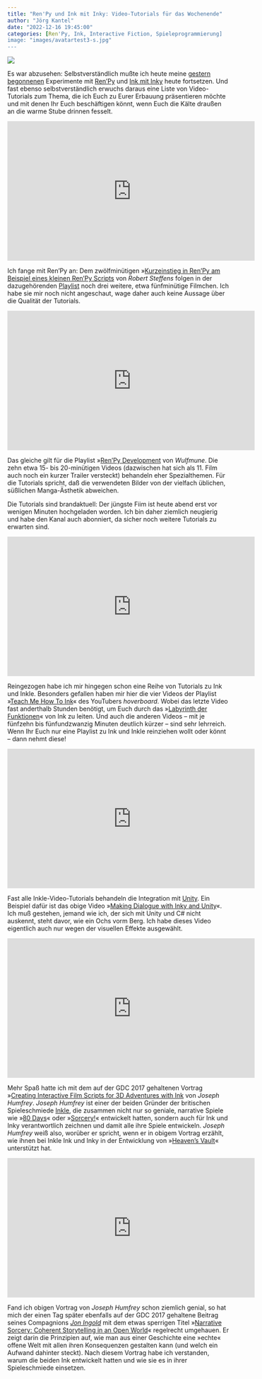 ```yaml
---
title: "Ren'Py und Ink mit Inky: Video-Tutorials für das Wochenende"
author: "Jörg Kantel"
date: "2022-12-16 19:45:00"
categories: [Ren'Py, Ink, Interactive Fiction, Spieleprogrammierung]
image: "images/avatartest3-s.jpg"
---
```


[![](images/avatartest3-b.jpg)](https://www.flickr.com/photos/schockwellenreiter/52567637049/)

Es war abzusehen: Selbstverständlich mußte ich heute meine [gestern begonnenen](https://kantel.github.io/posts/2022121502_avatare_fuer_renpy/) Experimente mit [Ren'Py](http://cognitiones.kantel-chaos-team.de/multimedia/spieleprogrammierung/renpy.html) und [Ink mit Inky](http://cognitiones.kantel-chaos-team.de/multimedia/spieleprogrammierung/inkle.html) heute fortsetzen. Und fast ebenso selbstverständlich erwuchs daraus eine Liste von Video-Tutorials zum Thema, die ich Euch zu Eurer Erbauung präsentieren möchte und mit denen Ihr Euch beschäftigen könnt, wenn Euch die Kälte draußen an die warme Stube drinnen fesselt.

<iframe width="560" height="315" src="https://www.youtube.com/embed/DeIRx1BBnv8" title="YouTube video player" frameborder="0" allow="accelerometer; autoplay; clipboard-write; encrypted-media; gyroscope; picture-in-picture" allowfullscreen></iframe>

Ich fange mit Ren'Py an: Dem zwölfminütigen »[Kurzeinstieg in Ren'Py am Beispiel eines kleinen Ren'Py Scripts](https://www.youtube.com/watch?v=DeIRx1BBnv8) von *Robert Steffens* folgen in der dazugehörenden [Playlist](https://www.youtube.com/playlist?list=PL0G1dX_DLb37twpEJNxXJH_Bk2xQGwVbY) noch drei weitere, etwa fünfminütige Filmchen. Ich habe sie mir noch nicht angeschaut, wage daher auch keine Aussage über die Qualität der Tutorials.

<iframe width="560" height="315" src="https://www.youtube.com/embed/6tNE5fRhIzM" title="YouTube video player" frameborder="0" allow="accelerometer; autoplay; clipboard-write; encrypted-media; gyroscope; picture-in-picture" allowfullscreen></iframe>

Das gleiche gilt für die Playlist »[Ren'Py Development](https://www.youtube.com/playlist?list=PLlfxuctDgc5n8Mcj29PiHney3Kr6F1yjt) von *Wulfmune*. Die zehn etwa 15- bis 20-minütigen Videos (dazwischen hat sich als 11. Film auch noch ein kurzer Trailer versteckt) behandeln eher Spezialthemen. Für die Tutorials spricht, daß die verwendeten Bilder von der vielfach üblichen, süßlichen Manga-Ästhetik abweichen.

Die Tutorials sind brandaktuell: Der jüngste Fiim ist heute abend erst vor wenigen Minuten hochgeladen worden. Ich bin daher ziemlich neugierig und habe den Kanal auch abonniert, da sicher noch weitere Tutorials zu erwarten sind.

<iframe width="560" height="315" src="https://www.youtube.com/embed/iY9PrNQik_I" title="YouTube video player" frameborder="0" allow="accelerometer; autoplay; clipboard-write; encrypted-media; gyroscope; picture-in-picture" allowfullscreen></iframe>

Reingezogen habe ich mir hingegen schon eine Reihe von Tutorials zu Ink und Inkle. Besonders gefallen haben mir hier die vier Videos der Playlist »[Teach Me How To Ink](https://www.youtube.com/playlist?list=PLuSvdAg-FtpxCQ0SN-Da0-55woO_TkB0g)« des YouTubers *hoverboard*. Wobei das letzte Video fast anderthalb Stunden benötigt, um Euch durch das »[Labyrinth der Funktionen](https://www.youtube.com/watch?v=_XlyShbWpGc)« von Ink zu leiten. Und auch die anderen Videos -- mit je fünfzehn bis fünfundzwanzig Minuten deutlich kürzer -- sind sehr lehrreich. Wenn Ihr Euch nur eine Playlist zu Ink und Inkle reinziehen wollt oder könnt -- dann nehmt diese!

<iframe width="560" height="315" src="https://www.youtube.com/embed/-nK-tQ_vc0Y" title="YouTube video player" frameborder="0" allow="accelerometer; autoplay; clipboard-write; encrypted-media; gyroscope; picture-in-picture" allowfullscreen></iframe>

Fast alle Inkle-Video-Tutorials behandeln die Integration mit [Unity](http://cognitiones.kantel-chaos-team.de/multimedia/spieleprogrammierung/unity.html). Ein Beispiel dafür ist das obige Video »[Making Dialogue with Inky and Unity](https://www.youtube.com/watch?v=-nK-tQ_vc0Y)«. Ich muß gestehen, jemand wie ich, der sich mit Unity und C# nicht auskennt, steht davor, wie ein Ochs vorm Berg. Ich habe dieses Video eigentlich auch nur wegen der visuellen Effekte ausgewählt.

<iframe width="560" height="315" src="https://www.youtube.com/embed/3eYHtDGOM8U" title="YouTube video player" frameborder="0" allow="accelerometer; autoplay; clipboard-write; encrypted-media; gyroscope; picture-in-picture" allowfullscreen></iframe>

Mehr Spaß hatte ich mit dem auf der GDC 2017 gehaltenen Vortrag »[Creating Interactive Film Scripts for 3D Adventures with Ink](https://www.youtube.com/watch?v=3eYHtDGOM8U) von *Joseph Humfrey*. *Joseph Humfrey* ist einer der beiden Gründer der britischen Spieleschmiede [Inkle](https://en.wikipedia.org/wiki/Inkle_(company)), die zusammen nicht nur so geniale, narrative Spiele wie »[80 Days](https://en.wikipedia.org/wiki/80_Days_(2014_video_game))« oder »[Sorcery!](https://en.wikipedia.org/wiki/Sorcery!_(video_game))« entwickelt hatten, sondern auch für Ink und Inky verantwortlich zeichnen und damit alle ihre Spiele entwickeln. *Joseph Humfrey* weiß also, worüber er spricht, wenn er in obigem Vortrag erzählt, wie ihnen bei Inkle Ink und Inky in der Entwicklung von »[Heaven's Vault](https://en.wikipedia.org/wiki/Heaven%27s_Vault)« unterstützt hat. 

<iframe width="560" height="315" src="https://www.youtube.com/embed/HZft_U4Fc-U" title="YouTube video player" frameborder="0" allow="accelerometer; autoplay; clipboard-write; encrypted-media; gyroscope; picture-in-picture" allowfullscreen></iframe>

Fand ich obigen Vortrag von *Joseph Humfrey* schon ziemlich genial, so hat mich der einen Tag später ebenfalls auf der GDC 2017 gehaltene Beitrag seines Compagnions *[Jon Ingold](https://en.wikipedia.org/wiki/Jon_Ingold)* mit dem etwas sperrigen Titel »[Narrative Sorcery: Coherent Storytelling in an Open World](https://www.youtube.com/watch?v=HZft_U4Fc-U)« regelrecht umgehauen. Er zeigt darin die Prinzipien auf, wie man aus einer Geschichte eine »echte« offene Welt mit allen ihren Konsequenzen gestalten kann (und welch ein Aufwand dahinter steckt). Nach diesem Vortrag habe ich verstanden, warum die beiden Ink entwickelt hatten und wie sie es in ihrer Spieleschmiede einsetzen. 